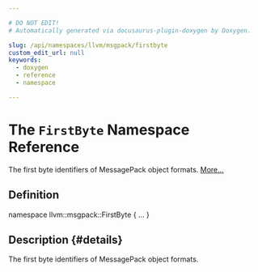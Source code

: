 ```yaml
---

# DO NOT EDIT!
# Automatically generated via docusaurus-plugin-doxygen by Doxygen.

slug: /api/namespaces/llvm/msgpack/firstbyte
custom_edit_url: null
keywords:
  - doxygen
  - reference
  - namespace

---
```





# The `FirstByte` Namespace Reference

<DoxygenPage pluginConfig={pluginConfig}>

The first byte identifiers of MessagePack object formats. <a href="#details">More...</a>

## Definition

<CodeBlock>namespace llvm::msgpack::FirstByte &#123; ... &#125;</CodeBlock>

## Description {#details}

The first byte identifiers of MessagePack object formats.

</DoxygenPage>
